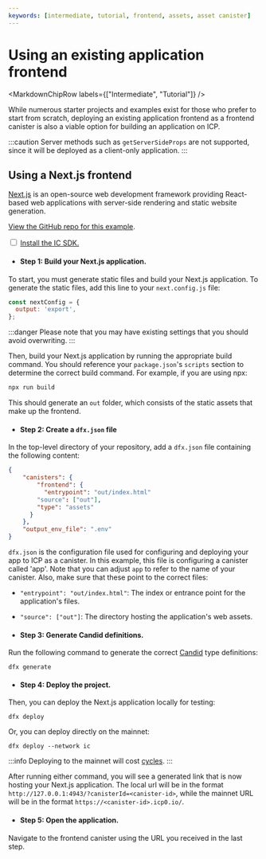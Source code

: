 ```yaml
---
keywords: [intermediate, tutorial, frontend, assets, asset canister]
---
```





# Using an existing application frontend 

<MarkdownChipRow labels={["Intermediate", "Tutorial"]} />

While numerous starter projects and examples exist for those who prefer to start from scratch, deploying an existing application frontend as a frontend <GlossaryTooltip>canister</GlossaryTooltip> is also a viable option for building an application on ICP.

:::caution
Server methods such as `getServerSideProps` are not supported, since it will be deployed as a client-only application.
:::

## Using a Next.js frontend

[Next.js](https://nextjs.org/) is an open-source web development framework providing React-based web applications with server-side rendering and static website generation.

[View the GitHub repo for this example](https://github.com/jennifertrin/nextjsicp).

<Tabs>
<TabItem value="prereq" label="Prerequisites" default>

<input type="checkbox"/> <a href="/docs/current/developer-docs/getting-started/install">Install the IC SDK.</a>

</TabItem>
</Tabs>

- #### Step 1: Build your Next.js application.

To start, you must generate static files and build your Next.js application. To generate the static files, add this line to your `next.config.js` file:

```js
const nextConfig = {
  output: 'export',
};
```

:::danger
Please note that you may have existing settings that you should avoid overwriting.
:::

Then, build your Next.js application by running the appropriate build command. You should reference your `package.json`'s `scripts` section to determine the correct build command.
 For example, if you are using npx:

```bash
npx run build
```

This should generate an `out` folder, which consists of the static assets that make up the frontend.

- #### Step 2: Create a `dfx.json` file

In the top-level directory of your repository, add a `dfx.json` file containing the following content:

```json
{
    "canisters": {
        "frontend": {
          "entrypoint": "out/index.html"
        "source": ["out"],
        "type": "assets"
      }
    },
    "output_env_file": ".env"
}
```

`dfx.json` is the configuration file used for configuring and deploying your app to ICP as a canister. In this example, this file is configuring a canister called 'app'. Note that you can adjust `app` to refer to the name of your canister. Also, make sure that these point to the correct files:

- `"entrypoint": "out/index.html"`: The index or entrance point for the application's files.

- `"source": ["out"]`: The directory hosting the application's web assets.

- #### Step 3: Generate Candid definitions.

Run the following command to generate the correct [Candid](/docs/current/developer-docs/smart-contracts/candid/candid-concepts) type definitions:

```
dfx generate
```

- #### Step 4: Deploy the project.

Then, you can deploy the Next.js application locally for testing:

```
dfx deploy
```

Or, you can deploy directly on the mainnet:

```
dfx deploy --network ic
```

:::info
Deploying to the mainnet will cost [cycles](/docs/current/developer-docs/getting-started/tokens-and-cycles).
:::

After running either command, you will see a generated link that is now hosting your Next.js application. The local url will be in the format `http://127.0.0.1:4943/?canisterId=<canister-id>`, while the mainnet URL will be in the format `https://<canister-id>.icp0.io/`.

- #### Step 5: Open the application.

Navigate to the frontend canister using the URL you received in the last step.

